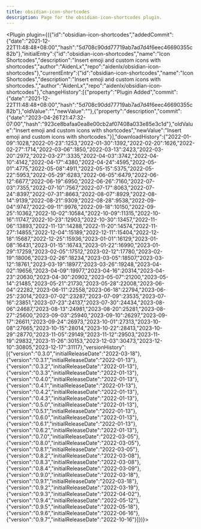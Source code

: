 ---
title: obsidian-icon-shortcodes
description: Page for the obsidian-icon-shortcodes plugin.
---


<Plugin plugin={({"id":"obsidian-icon-shortcodes","addedCommit":{"date":"2021-12-22T11:48:48+08:00","hash":"5d708c90dd77719ab7ad7d4f6eec46690355c82b"},"initialEntry":{"id":"obsidian-icon-shortcodes","name":"Icon Shortcodes","description":"Insert emoji and custom icons with shortcodes","author":"AidenLx","repo":"aidenlx/obsidian-icon-shortcodes"},"currentEntry":{"id":"obsidian-icon-shortcodes","name":"Icon Shortcodes","description":"Insert emoji and custom icons with shortcodes.","author":"AidenLx","repo":"aidenlx/obsidian-icon-shortcodes"},"changeHistory":[{"property":"Plugin Added","commit":{"date":"2021-12-22T11:48:48+08:00","hash":"5d708c90dd77719ab7ad7d4f6eec46690355c82b"},"oldValue":"","newValue":""},{"property":"description","commit":{"date":"2023-04-26T21:47:32-07:00","hash":"923ce8bafaa0ea8e00cb2af07408a033e85e3c1d"},"oldValue":"Insert emoji and custom icons with shortcodes","newValue":"Insert emoji and custom icons with shortcodes."}],"downloadHistory":{"2022-01-09":1028,"2022-01-23":1253,"2022-01-30":1392,"2022-02-20":1626,"2022-02-27":1714,"2022-03-06":1850,"2022-03-13":2423,"2022-03-20":2972,"2022-03-27":3335,"2022-04-03":3742,"2022-04-10":4142,"2022-04-17":4380,"2022-04-24":4595,"2022-05-01":4775,"2022-05-08":4911,"2022-05-15":5375,"2022-05-22":5953,"2022-05-29":6283,"2022-06-05":6479,"2022-06-12":6677,"2022-06-19":6950,"2022-06-26":7160,"2022-07-03":7355,"2022-07-10":7567,"2022-07-17":8063,"2022-07-24":8397,"2022-07-31":8663,"2022-08-07":8929,"2022-08-14":9139,"2022-08-21":9309,"2022-08-28":9538,"2022-09-04":9747,"2022-09-11":9976,"2022-09-18":10150,"2022-09-25":10362,"2022-10-02":10584,"2022-10-09":11315,"2022-10-16":11747,"2022-10-23":12903,"2022-10-30":13457,"2022-11-06":13893,"2022-11-13":14288,"2022-11-20":14574,"2022-11-27":14855,"2022-12-04":15189,"2022-12-11":15404,"2022-12-18":15687,"2022-12-25":15936,"2023-01-01":16129,"2023-01-08":16431,"2023-01-15":16743,"2023-01-22":16990,"2023-01-29":17259,"2023-02-05":17512,"2023-02-12":17780,"2023-02-19":18006,"2023-02-26":18234,"2023-03-05":18507,"2023-03-12":18761,"2023-03-19":18977,"2023-03-26":19248,"2023-04-02":19656,"2023-04-09":19977,"2023-04-16":20314,"2023-04-23":20630,"2023-04-30":20902,"2023-05-07":21200,"2023-05-14":21485,"2023-05-21":21730,"2023-05-28":22008,"2023-06-04":22282,"2023-06-11":22558,"2023-06-18":22794,"2023-06-25":23014,"2023-07-02":23287,"2023-07-09":23535,"2023-07-16":23851,"2023-07-23":24137,"2023-07-30":24434,"2023-08-06":24687,"2023-08-13":24981,"2023-08-20":25281,"2023-08-27":25600,"2023-09-03":25940,"2023-09-10":26297,"2023-09-17":26611,"2023-09-24":26973,"2023-10-01":27313,"2023-10-08":27665,"2023-10-15":28014,"2023-10-22":28413,"2023-10-29":28770,"2023-11-05":29149,"2023-11-12":29503,"2023-11-19":29832,"2023-11-26":30153,"2023-12-03":30473,"2023-12-10":30805,"2023-12-17":31117},"versionHistory":[{"version":"0.3.0","initialReleaseDate":"2022-03-18"},{"version":"0.3.1","initialReleaseDate":"2022-01-13"},{"version":"0.3.2","initialReleaseDate":"2022-01-13"},{"version":"0.3.3","initialReleaseDate":"2022-01-13"},{"version":"0.4.0","initialReleaseDate":"2022-01-13"},{"version":"0.4.1","initialReleaseDate":"2022-01-13"},{"version":"0.4.2","initialReleaseDate":"2022-01-13"},{"version":"0.4.3","initialReleaseDate":"2022-01-13"},{"version":"0.5.0","initialReleaseDate":"2022-01-13"},{"version":"0.5.1","initialReleaseDate":"2022-01-13"},{"version":"0.6.0","initialReleaseDate":"2022-01-13"},{"version":"0.6.1","initialReleaseDate":"2022-01-13"},{"version":"0.6.2","initialReleaseDate":"2022-01-13"},{"version":"0.7.0","initialReleaseDate":"2022-03-05"},{"version":"0.8.0","initialReleaseDate":"2022-03-05"},{"version":"0.8.1","initialReleaseDate":"2022-03-05"},{"version":"0.8.2","initialReleaseDate":"2022-03-08"},{"version":"0.8.3","initialReleaseDate":"2022-03-08"},{"version":"0.8.4","initialReleaseDate":"2022-03-09"},{"version":"0.9.0","initialReleaseDate":"2022-03-18"},{"version":"0.9.1","initialReleaseDate":"2022-03-18"},{"version":"0.9.2","initialReleaseDate":"2022-03-19"},{"version":"0.9.3","initialReleaseDate":"2022-04-02"},{"version":"0.9.4","initialReleaseDate":"2022-05-12"},{"version":"0.9.5","initialReleaseDate":"2022-05-18"},{"version":"0.9.6","initialReleaseDate":"2022-06-16"},{"version":"0.9.7","initialReleaseDate":"2022-10-16"}]})}></Plugin>